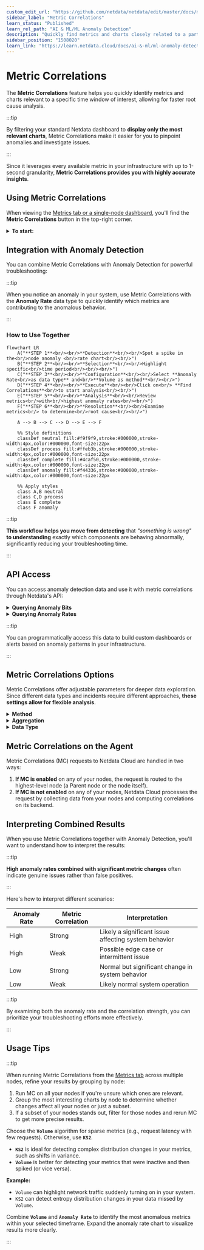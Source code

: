 ```yaml
---
custom_edit_url: "https://github.com/netdata/netdata/edit/master/docs/metric-correlations.md"
sidebar_label: "Metric Correlations"
learn_status: "Published"
learn_rel_path: "AI & ML/ML Anomaly Detection"
description: "Quickly find metrics and charts closely related to a particular timeframe of interest anywhere in your infrastructure to discover the root cause faster."
sidebar_position: "1508020"
learn_link: "https://learn.netdata.cloud/docs/ai-&-ml/ml-anomaly-detection/metric-correlations"
---
```


# Metric Correlations

The **Metric Correlations** feature helps you quickly identify metrics and charts relevant to a specific time window of interest, allowing for faster root cause analysis.

:::tip

By filtering your standard Netdata dashboard to **display only the most relevant charts**, Metric Correlations make it easier for you to pinpoint anomalies and investigate issues.

:::

Since it leverages every available metric in your infrastructure with up to 1-second granularity, **Metric Correlations provides you with highly accurate insights**.

## Using Metric Correlations

When viewing the [Metrics tab or a single-node dashboard](/docs/dashboards-and-charts/tabs/metrics), you'll find the **Metric Correlations** button in the top-right corner.

<details>
<summary><strong>To start:</strong></summary><br/>

1. Click **Metric Correlations**.
2. Highlight a selection of metrics on a single chart. **The selected timeframe must be at least 15 seconds**.
3. The menu displays details about your selected area and reference baseline. Metric Correlations compares your highlighted window to a reference baseline, which is four times its length and precedes it immediately.
4. Click **Find Correlations**.

:::note

This button is only active if you've selected a valid timeframe.

:::

5. **The process evaluates all your available metrics and returns a filtered Netdata dashboard** showing only the most changed metrics between the baseline and your highlighted window.
6. If needed, select another window and press **Find Correlations** again to refine your analysis.

</details>

## Integration with Anomaly Detection

You can combine Metric Correlations with Anomaly Detection for powerful troubleshooting:

:::tip

When you notice an anomaly in your system, use Metric Correlations with the **Anomaly Rate** data type to quickly identify which metrics are contributing to the anomalous behavior.

:::

### How to Use Together

```mermaid
flowchart LR
    A("**STEP 1**<br/><br/>**Detection**<br/><br/>Spot a spike in the<br/>node anomaly <br/>rate chart<br/><br/>")
    B("**STEP 2**<br/><br/>**Selection**<br/><br/>Highlight specific<br/>time period<br/><br/><br/>")
    C("**STEP 3**<br/><br/>**Configuration**<br/><br/>Select **Anomaly Rate<br/>as data type** and<br/>**Volume as method**<br/><br/>")
    D("**STEP 4**<br/><br/>**Execute**<br/><br/>Click on<br/> **Find Correlations**<br/>to start analysis<br/><br/>")
    E("**STEP 5**<br/><br/>**Analysis**<br/><br/>Review metrics<br/>with<br/>highest anomaly rates<br/><br/>")
    F("**STEP 6**<br/><br/>**Resolution**<br/><br/>Examine metrics<br/> to determine<br/>root cause<br/><br/>")
    
    A --> B --> C --> D --> E --> F
    
    %% Style definitions
    classDef neutral fill:#f9f9f9,stroke:#000000,stroke-width:4px,color:#000000,font-size:22px
    classDef process fill:#ffeb3b,stroke:#000000,stroke-width:4px,color:#000000,font-size:22px
    classDef complete fill:#4caf50,stroke:#000000,stroke-width:4px,color:#000000,font-size:22px
    classDef anomaly fill:#f44336,stroke:#000000,stroke-width:4px,color:#000000,font-size:22px
    
    %% Apply styles
    class A,B neutral
    class C,D process
    class E complete
    class F anomaly
```

:::tip

**This workflow helps you move from detecting** that *"something is wrong"* **to understanding** exactly which components are behaving abnormally, significantly reducing your troubleshooting time.

:::

## API Access

You can access anomaly detection data and use it with metric correlations through Netdata's API:

<details>
<summary><strong>Querying Anomaly Bits</strong></summary><br/>

To get the anomaly bits for any metric, add the `options=anomaly-bit` parameter to your API query:

```
https://your-netdata-node/api/v1/data?chart=system.cpu&dimensions=user&after=-60&options=anomaly-bit
```

Sample response:

```json
{
  "labels": [
    "time",
    "user"
  ],
  "data": [
    [
      1684852570,
      0
    ],
    [
      1684852569,
      0
    ],
    [
      1684852568,
      0
    ],
    [
      1684852567,
      0
    ],
    [
      1684852566,
      0
    ],
    [
      1684852565,
      0
    ],
    [
      1684852564,
      0
    ],
    [
      1684852563,
      0
    ],
    [
      1684852562,
      0
    ],
    [
      1684852561,
      0
    ]
  ]
}
```

</details>

<details>
<summary><strong>Querying Anomaly Rates</strong></summary><br/>

For anomaly rates over a time window, use the same parameter but with aggregated data:

```
https://your-netdata-node/api/v1/data?chart=system.cpu&dimensions=user&after=-600&before=0&points=10&options=anomaly-bit
```

Sample response showing the percentage of time each metric was anomalous:

```json
{
  "labels": [
    "time",
    "user"
  ],
  "data": [
    [
      1684852770,
      0
    ],
    [
      1684852710,
      20
    ],
    [
      1684852650,
      0
    ],
    [
      1684852590,
      10
    ],
    [
      1684852530,
      0
    ],
    [
      1684852470,
      0
    ],
    [
      1684852410,
      30
    ],
    [
      1684852350,
      0
    ],
    [
      1684852290,
      0
    ],
    [
      1684852230,
      0
    ]
  ]
}
```

</details>

:::tip

You can programmatically access this data to build custom dashboards or alerts based on anomaly patterns in your infrastructure.

:::

## Metric Correlations Options

Metric Correlations offer adjustable parameters for deeper data exploration. Since different data types and incidents require different approaches, **these settings allow for flexible analysis**.

<details>
<summary><strong>Method</strong></summary><br/>

Two algorithms are available for scoring metrics based on changes between the baseline and highlight windows:

* **`KS2` (Kolmogorov-Smirnov Test)**: A statistical method comparing distributions between the highlighted and baseline windows to detect significant changes. [Implementation details](https://github.com/netdata/netdata/blob/d917f9831c0a1638ef4a56580f321eb6c9a88037/database/metric_correlations.c#L212).
* **`Volume`**: A heuristic approach based on percentage change in averages, designed to handle edge cases. [Implementation details](https://github.com/netdata/netdata/blob/d917f9831c0a1638ef4a56580f321eb6c9a88037/database/metric_correlations.c#L516).

</details>

<details>
<summary><strong>Aggregation</strong></summary><br/>

To accommodate different window lengths, Netdata aggregates your raw data as needed. The default aggregation method is `Average`, but you can also choose `Median`, `Min`, `Max`, or `Stddev`.
</details>

<details>
<summary><strong>Data Type</strong></summary><br/>

Netdata assigns an [Anomaly Bit](https://github.com/netdata/netdata/tree/master/src/ml#anomaly-bit) to each of your metrics in real-time, flagging whether it deviates significantly from normal behavior. You can analyze either raw data or anomaly rates:

* **`Metrics`**: Runs Metric Correlations on your raw metric values.
* **`Anomaly Rate`**: Runs Metric Correlations on anomaly rates for each of your metrics.

</details>

## Metric Correlations on the Agent

Metric Correlations (MC) requests to Netdata Cloud are handled in two ways:

1. **If MC is enabled** on any of your nodes, the request is routed to the highest-level node (a Parent node or the node itself).
2. **If MC is not enabled** on any of your nodes, Netdata Cloud processes the request by collecting data from your nodes and computing correlations on its backend.

## Interpreting Combined Results

When you use Metric Correlations together with Anomaly Detection, you'll want to understand how to interpret the results:

:::tip

**High anomaly rates combined with significant metric changes** often indicate genuine issues rather than false positives.

:::

Here's how to interpret different scenarios:

| Anomaly Rate | Metric Correlation | Interpretation                                       |
|--------------|--------------------|------------------------------------------------------|
| High         | Strong             | Likely a significant issue affecting system behavior |
| High         | Weak               | Possible edge case or intermittent issue             |
| Low          | Strong             | Normal but significant change in system behavior     |
| Low          | Weak               | Likely normal system operation                       |

:::tip

By examining both the anomaly rate and the correlation strength, you can prioritize your troubleshooting efforts more effectively.

:::

## Usage Tips

:::tip

When running Metric Correlations from the [Metrics tab](/docs/dashboards-and-charts/tabs/metrics) across multiple nodes, refine your results by grouping by node:

1. Run MC on all your nodes if you're unsure which ones are relevant.
2. Group the most interesting charts by node to determine whether changes affect all your nodes or just a subset.
3. If a subset of your nodes stands out, filter for those nodes and rerun MC to get more precise results.

Choose the **`Volume`** algorithm for sparse metrics (e.g., request latency with few requests). Otherwise, use **`KS2`**.

- **`KS2`** is ideal for detecting complex distribution changes in your metrics, such as shifts in variance.
- **`Volume`** is better for detecting your metrics that were inactive and then spiked (or vice versa).

**Example:**

- `Volume` can highlight network traffic suddenly turning on in your system.
- `KS2` can detect entropy distribution changes in your data missed by `Volume`.

Combine **`Volume`** and **`Anomaly Rate`** to identify the most anomalous metrics within your selected timeframe. Expand the anomaly rate chart to visualize results more clearly.

:::
